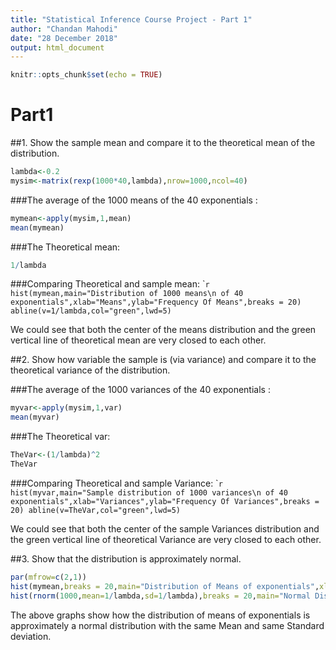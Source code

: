 ---
title: "Statistical Inference Course Project - Part 1"
author: "Chandan Mahodi"
date: "28 December 2018"
output: html_document
---

```{r setup, include=FALSE}
knitr::opts_chunk$set(echo = TRUE)
```
# Part1
##1. Show the sample mean and compare it to the theoretical mean of the distribution.

```{r part1_1}
lambda<-0.2
mysim<-matrix(rexp(1000*40,lambda),nrow=1000,ncol=40)
```

###The average of the 1000 means of the 40 exponentials :
```{r Sample_Mean}
mymean<-apply(mysim,1,mean)
mean(mymean)
```

###The Theoretical mean:
```{r Theoretical_Mean}
1/lambda
```
###Comparing Theoretical and sample mean:
````{r Hisotgram_comparison_mean}
hist(mymean,main="Distribution of 1000 means\n of 40 exponentials",xlab="Means",ylab="Frequency Of Means",breaks = 20)
abline(v=1/lambda,col="green",lwd=5)
```

We could see that both the center of the means distribution and the green vertical line of theoretical mean
are very closed to each other.

##2. Show how variable the sample is (via variance) and compare it to the theoretical variance of the distribution.

###The average of the 1000 variances of the 40 exponentials :
```{r Sample_Variance}
myvar<-apply(mysim,1,var)
mean(myvar)
```

###The Theoretical var:
```{r Theoretical_Variance}
TheVar<-(1/lambda)^2
TheVar
```
###Comparing Theoretical and sample Variance:
````{r Hisotgram_comparison_var}
hist(myvar,main="Sample distribution of 1000 variances\n of 40 exponentials",xlab="Variances",ylab="Frequency Of Variances",breaks = 20)
abline(v=TheVar,col="green",lwd=5)
```

We could see that both the center of the sample Variances distribution and the green vertical line of theoretical Variance are very closed to each other.

##3. Show that the distribution is approximately normal.

```{r Normal_Distribution_Proof}
par(mfrow=c(2,1))
hist(mymean,breaks = 20,main="Distribution of Means of exponentials",xlab="Means",ylab="Frequency")
hist(rnorm(1000,mean=1/lambda,sd=1/lambda),breaks = 20,main="Normal Distribution",xlab="Normal Variables",ylab="Frequency")
```

The above graphs show how the distribution of means of exponentials is approximately a normal distribution with the same Mean and same Standard deviation.
